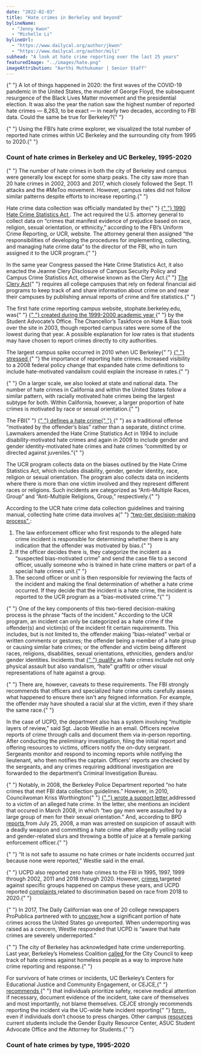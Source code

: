 ```yaml
---
date: "2022-02-03"
title: "Hate crimes in Berkeley and beyond"
bylineName:
  - "Jenny Kwon"
  - "Michelle Li"
bylineUrl:
  - "https://www.dailycal.org/author/jkwon"
  - "https://www.dailycal.org/author/mili"
subhead: "A look at hate crime reporting over the last 25 years"
featuredImage: "../images/hate.png"
imageAttribution: "Aarthi Muthukumar | Senior Staff"
---
```


<p>
  {" "}
  A lot of things happened in 2020: the first waves of the COVID-19 pandemic in the
  United States, the murder of George Floyd, the subsequent resurgence of the Black
  Lives Matter movement and the presidential election. It was also the year the nation
  saw the highest number of reported hate crimes — 8,263, to be exact — in nearly
  two decades, according to FBI data. Could the same be true for Berkeley?{" "}
</p>
<p>
  {" "}
  Using the FBI’s hate crime explorer, we visualized the total number of reported
  hate crimes within UC Berkeley and the surrounding city from 1995 to 2020.{" "}
</p>
<h3> Count of hate crimes in Berkeley and UC Berkeley, 1995-2020 </h3>
<HateLine />
<p>
  {" "}
  The number of hate crimes in both the city of Berkeley and campus were generally
  low except for some sharp peaks. The city saw more than 20 hate crimes in 2002,
  2003 and 2017, which closely followed the Sept. 11 attacks and the #MeToo movement.
  However, campus rates did not follow similar patterns despite efforts to increase
  reporting.{" "}
</p>
<p>
  Hate crime data collection was officially mandated by the{" "}
  <a href="https://ucr.fbi.gov/hate-crime/2010/resources/hate-crime-2010-about-hate-crime">
    {" "}
    1990 Hate Crime Statistics Act
  </a>
  . The act required the U.S. attorney general to collect data on “crimes that manifest
  evidence of prejudice based on race, religion, sexual orientation, or ethnicity,”
  according to the FBI’s Uniform Crime Reporting, or UCR, website. The attorney general
  then assigned “the responsibilities of developing the procedures for implementing,
  collecting, and managing hate crime data” to the director of the FBI, who in turn
  assigned it to the UCR program.{" "}
</p>
<p>
  In the same year Congress passed the Hate Crime Statistics Act, it also
  enacted the Jeanne Clery Disclosure of Campus Security Policy and Campus Crime
  Statistics Act, otherwise known as the Clery Act.{" "}
  <a href="https://clerycenter.org/policy/the-clery-act/"> The Clery Act</a>{" "}
  requires all college campuses that rely on federal financial aid programs to
  keep track of and share information about crime on and near their campuses by
  publishing annual reports of crime and fire statistics.{" "}
</p>
<p>
  The first hate crime reporting campus website, stophate.berkeley.edu, was{" "}
  <a href="https://cejce.berkeley.edu/report-incident/hate-crimes-ending">
    {" "}
    created during the 1999-2000 academic year
  </a>{" "}
  by the Student Advocate’s Office. The Chancellor’s Taskforce on Hate & Bias
  took over the site in 2003, though reported campus rates were some of the
  lowest during that year. A possible explanation for low rates is that students
  may have chosen to report crimes directly to city authorities.
</p>
<p>
  The largest campus spike occurred in 2010 when UC Berkeley{" "}
  <a href="https://www.dailycal.org/2011/09/29/uc-berkeley-sees-rise-in-hate-crimes-in-2010/">
    {" "}
    stressed
  </a>{" "}
  the importance of reporting hate crimes. Increased visibility to a 2008
  federal policy change that expanded hate crime definitions to include
  hate-motivated vandalism could explain the increase in rates.{" "}
</p>
<p>
  {" "}
  On a larger scale, we also looked at state and national data. The number of hate
  crimes in California and within the United States follow a similar pattern, with
  racially motivated hate crimes being the largest subtype for both. Within California,
  however, a larger proportion of hate crimes is motivated by race or sexual orientation.{" "}
</p>
<p>
  The FBI{" "}
  <a href="https://www.fbi.gov/file-repository/ucr/ucr-hate-crime-data-collection-guidelines-training-manual-02272015.pdf/view">
    {" "}
    defines a hate crime{" "}
  </a>{" "}
  as a traditional offense “motivated by the offender’s bias” rather than a
  separate, distinct crime. Lawmakers amended the Hate Crime Statistics Act in
  1994 to include disability-motivated hate crimes and again in 2009 to include
  gender and gender identity-motivated hate crimes and hate crimes “committed by
  or directed against juveniles.”{" "}
</p>
<p>
  The UCR program collects data on the biases outlined by the Hate Crime
  Statistics Act, which includes disability, gender, gender identity, race,
  religion or sexual orientation. The program also collects data on incidents
  where there is more than one victim involved and they represent different
  races or religions. Such incidents are categorized as “Anti-Multiple Races,
  Group” and “Anti-Multiple Religions, Group,” respectively.{" "}
</p>
<p>
  According to the UCR hate crime data collection guidelines and training
  manual, collecting hate crime data involves a{" "}
  <a href="https://www.fbi.gov/file-repository/ucr/ucr-hate-crime-data-collection-guidelines-training-manual-02272015.pdf/view">
    “two-tier decision-making process”
  </a>
  :
</p>
<ol>
  <li>
    The law enforcement officer who first responds to the alleged hate crime
    incident is responsible for determining whether there is any indication that
    the offender was motivated by bias.{" "}
  </li>
  <li>
    If the officer decides there is, they categorize the incident as a
    “suspected bias-motivated crime” and send the case file to a second officer,
    usually someone who is trained in hate crime matters or part of a special
    hate crimes unit.{" "}
  </li>
  <li>
    The second officer or unit is then responsible for reviewing the facts of
    the incident and making the final determination of whether a hate crime
    occurred. If they decide that the incident is a hate crime, the incident is
    reported to the UCR program as a “bias-motivated crime.”{" "}
  </li>
</ol>
<p>
  {" "}
  One of the key components of this two-tiered decision-making process is the phrase
  “facts of the incident.” According to the UCR program, an incident can only be
  categorized as a hate crime if the offender(s) and victim(s) of the incident fit
  certain requirements. This includes, but is not limited to, the offender making
  “bias-related” verbal or written comments or gestures; the offender being a member
  of a hate group or causing similar hate crimes; or the offender and victim being
  different races, religions, disabilities, sexual orientations, ethnicities, genders
  and/or gender identities. Incidents that <a href="https://cejce.berkeley.edu/report-incident/what-hate-crime#hatecrime">
    {" "}
    qualify
  </a> as hate crimes include not only physical assault but also vandalism, “hate”
  graffiti or other visual representations of hate against a group.
</p>
<p>
  {" "}
  There are, however, caveats to these requirements. The FBI strongly recommends
  that officers and specialized hate crime units carefully assess what happened to
  ensure there isn't any feigned information. For example, the offender may have
  shouted a racial slur at the victim, even if they share the same race.{" "}
</p>
<p>
  In the case of UCPD, the department also has a system involving “multiple
  layers of review,” said Sgt. Jacob Westlie in an email. Officers receive
  reports of crime through calls and document them via in-person reporting.
  After conducting the preliminary investigation, filing the initial report and
  offering resources to victims, officers notify the on-duty sergeant. Sergeants
  monitor and respond to incoming reports while notifying the lieutenant, who
  then notifies the captain. Officers’ reports are checked by the sergeants, and
  any crimes requiring additional investigation are forwarded to the
  department’s Criminal Investigation Bureau.
</p>
<p>
  {" "}
  Notably, in 2008, the Berkeley Police Department reported “no hate crimes that
  met FBI data collection guidelines.” However, in 2010, Councilwoman Kriss Worthington{" "}
  <a href="https://www.cityofberkeley.info/uploadedFiles/Clerk/Level_3_-_City_Council/2010/10Oct/2010-10-19_Item_12_Support_Asahbir_Basi.pdf">
    {" "}
    wrote a support letter
  </a> addressed to a victim of an alleged hate crime. In the letter, she mentions
  an incident that occured in March 2008, in which “two gay men were assaulted by
  a large group of men for their sexual orientation.” And, according to BPD <a href="https://www.eastbaytimes.com/2008/08/07/berkeley-police-reports-6/">
    reports
  </a> from July 25, 2008, a man was arrested on suspicion of assault with a deadly
  weapon and committing a hate crime after allegedly yelling racial and gender-related
  slurs and throwing a bottle of juice at a female parking enforcement officer.{" "}
</p>
<p>
  {" "}
  “It is not safe to assume no hate crimes or hate incidents occurred just because
  none were reported,” Westlie said in the email.
</p>
<p>
  {" "}
  UCPD also reported zero hate crimes to the FBI in 1995, 1997, 1999 through 2002,
  2011 and 2018 through 2020. However, <a href="https://www.berkeleyside.org/2019/01/04/police-berkeley-man-charged-after-leaving-fake-bomb-with-anti-jewish-slurs-at-ucpd">
    crimes
  </a> targeted against specific groups happened on campus these years, and UCPD
  reported <a href="https://ucpd.berkeley.edu/complaints-made-2018-2020">
    complaints
  </a> related to discrimination based on race from 2018 to 2020.{" "}
</p>
<p>
  {" "}
  In 2017, The Daily Californian was one of 20 college newspapers ProPublica partnered
  with to <a href="https://www.propublica.org/article/what-we-found-in-three-years-of-documenting-hate-an-open-letter-to-our-partners">
    uncover
  </a> how a significant portion of hate crimes across the United States go unreported.
  When underreporting was raised as a concern, Westlie responded that UCPD is “aware
  that hate crimes are severely underreported.”
</p>
<p>
  {" "}
  The city of Berkeley has acknowledged hate crime underreporting. Last year, Berkeley’s
  Homeless Coalition <a href="https://www.cityofberkeley.info/Clerk/City_Council/2021/04_Apr/Documents/2021-04-20_Item_19_Recommendation_to_Incorporate.aspx">
    called
  </a> for the City Council to keep track of hate crimes against homeless people
  as a way to improve hate crime reporting and response.{" "}
</p>
<p>
  For survivors of hate crimes or incidents, UC Berkeley’s Centers for
  Educational Justice and Community Engagement, or CEJCE,{" "}
  <a href="https://cejce.berkeley.edu/report-incident/hate-crime-target-witness">
    recommends
  </a>{" "}
  that individuals prioritize safety, receive medical attention if necessary,
  document evidence of the incident, take care of themselves and most
  importantly, not blame themselves. CEJCE strongly recommends reporting the
  incident via the UC-wide hate incident reporting{" "}
  <a href="https://ucsystems.ethicspointvp.com/custom/ucs_ccc/default.asp">
    form
  </a>
  , even if individuals don’t choose to press charges. Other campus <a href="https://cejce.berkeley.edu/report-incident/hate-crimes-ocr">
    resources
  </a> current students include the Gender Equity Resource Center, ASUC Student Advocate
  Office and the Attorney for Students.{" "}
</p>
<h3> Count of hate crimes by type, 1995-2020 </h3>
<HateBar />
